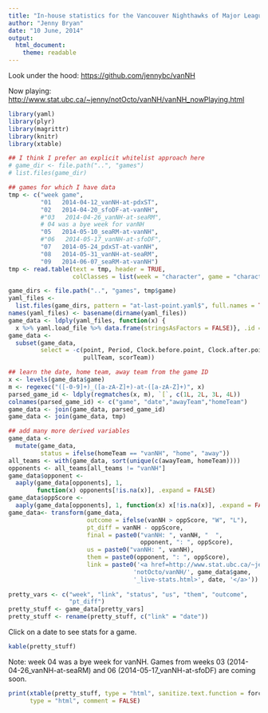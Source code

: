 ```yaml
---
title: "In-house statistics for the Vancouver Nighthawks of Major League Ultimate"
author: "Jenny Bryan"
date: "10 June, 2014"
output:
  html_document:
    theme: readable
---
```


Look under the hood: <https://github.com/jennybc/vanNH>

Now playing: <http://www.stat.ubc.ca/~jenny/notOcto/vanNH/vanNH_nowPlaying.html>

```r
library(yaml)
library(plyr)
library(magrittr)
library(knitr)
library(xtable)

## I think I prefer an explicit whitelist approach here
# game_dir <- file.path("..", "games")
# list.files(game_dir)

## games for which I have data
tmp <- c("week game",
         "01   2014-04-12_vanNH-at-pdxST",
         "02   2014-04-20_sfoDF-at-vanNH",
         #"03   2014-04-26_vanNH-at-seaRM",
         # 04 was a bye week for vanNH
         "05   2014-05-10_seaRM-at-vanNH",
         #"06   2014-05-17_vanNH-at-sfoDF",
         "07   2014-05-24_pdxST-at-vanNH",
         "08   2014-05-31_vanNH-at-seaRM",
         "09   2014-06-07_seaRM-at-vanNH")
tmp <- read.table(text = tmp, header = TRUE,
                  colClasses = list(week = "character", game = "character"))

game_dirs <- file.path("..", "games", tmp$game)
yaml_files <-
  list.files(game_dirs, pattern = "at-last-point.yaml$", full.names = TRUE)
names(yaml_files) <- basename(dirname(yaml_files))
game_data <- ldply(yaml_files, function(x) {
  x %>% yaml.load_file %>% data.frame(stringsAsFactors = FALSE)}, .id = "game")
game_data <-
  subset(game_data,
         select = -c(point, Period, Clock.before.point, Clock.after.point,
                     pullTeam, scorTeam))

## learn the date, home team, away team from the game ID
x <- levels(game_data$game)
m <- regexec("([-0-9]+)_([a-zA-Z]+)-at-([a-zA-Z]+)", x)
parsed_game_id <- ldply(regmatches(x, m), `[`, c(1L, 2L, 3L, 4L))
colnames(parsed_game_id) <- c("game", "date","awayTeam","homeTeam")
game_data <- join(game_data, parsed_game_id)
game_data <- join(game_data, tmp)

## add many more derived variables
game_data <-
  mutate(game_data,
         status = ifelse(homeTeam == "vanNH", "home", "away"))
all_teams <- with(game_data, sort(unique(c(awayTeam, homeTeam))))
opponents <- all_teams[all_teams != "vanNH"]
game_data$opponent <- 
  aaply(game_data[opponents], 1,
        function(x) opponents[!is.na(x)], .expand = FALSE)
game_data$oppScore <- 
  aaply(game_data[opponents], 1, function(x) x[!is.na(x)], .expand = FALSE)
game_data<- transform(game_data,
                      outcome = ifelse(vanNH > oppScore, "W", "L"),
                      pt_diff = vanNH - oppScore,
                      final = paste0("vanNH: ", vanNH, "  ",
                                     opponent, ": ", oppScore),
                      us = paste0("vanNH: ", vanNH),
                      them = paste0(opponent, ": ", oppScore),
                      link = paste0('<a href=http://www.stat.ubc.ca/~jenny/',
                                   'notOcto/vanNH/', game_data$game,
                                   '_live-stats.html>', date, '</a>'))
  
pretty_vars <- c("week", "link", "status", "us", "them", "outcome",
                 "pt_diff")
pretty_stuff <- game_data[pretty_vars]
pretty_stuff <- rename(pretty_stuff, c("link" = "date"))
```

Click on a date to see stats for a game.

```r
kable(pretty_stuff)
```

Note: week 04 was a bye week for vanNH. Games from weeks 03 (2014-04-26_vanNH-at-seaRM) and 06 (2014-05-17_vanNH-at-sfoDF) are coming soon.

```r
print(xtable(pretty_stuff, type = "html", sanitize.text.function = force),
      type = "html", comment = FALSE)
```

